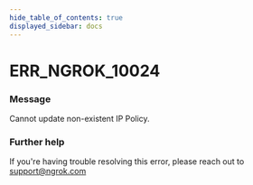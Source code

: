 ```yaml
---
hide_table_of_contents: true
displayed_sidebar: docs
---
```



# ERR_NGROK_10024

### Message

Cannot update non-existent IP Policy.

<ErrorDetails error="err_ngrok_10024" />

### Further help

If you're having trouble resolving this error, please reach out to [support@ngrok.com](mailto:support@ngrok.com?subject=Help%20with%20ERR_NGROK_10024)

